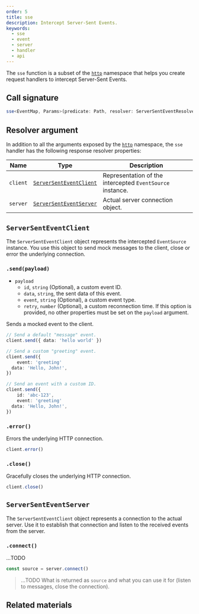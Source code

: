```yaml
---
order: 5
title: sse
description: Intercept Server-Sent Events.
keywords:
  - sse
  - event
  - server
  - handler
  - api
---
```


The `sse` function is a subset of the [`http`](/docs/api/http) namespace that helps you create request handlers to intercept Server-Sent Events.

## Call signature

```ts
sse<EventMap, Params>(predicate: Path, resolver: ServerSentEventResolver<EventMap, Params>)
```


<PageCard
  icon={CodeBracketSquareIcon}
  url="https://github.com/mswjs/msw/tree/main/src/core/sse.ts"
  title="sse.ts"
  description="Source code for the `sse` function."
/>

## Resolver argument

In addition to all the arguments exposed by the [`http`](/docs/api/http/#resolver-argument) namespace, the `sse` handler has the following response resolver properties:

| Name     | Type                                              | Description                                               |
| -------- | ------------------------------------------------- | --------------------------------------------------------- |
| `client` | [`ServerSentEventClient`](#serversenteventclient) | Representation of the intercepted `EventSource` instance. |
| `server` | [`ServerSentEventServer`](#serversenteventserver) | Actual server connection object.                          |

## `ServerSentEventClient`

The `ServerSentEventClient` object represents the intercepted `EventSource` instance. You use this object to send mock messages to the client, close or error the underlying connection.

### `.send(payload)`

- `payload`
  - `id`, `string` (Optional), a custom event ID.
  - `data`, `string`, the sent data of this event.
  - `event`, `string` (Optional), a custom event type.
  - `retry`, `number` (Optional), a custom reconnection time. If this option is provided, no other properties must be set on the `payload` argument.

Sends a mocked event to the client.

```ts
// Send a default "message" event.
client.send({ data: 'hello world' })

// Send a custom "greeting" event.
client.send({
	event: 'greeting'
  data: 'Hello, John!',
})

// Send an event with a custom ID.
client.send({
	id: 'abc-123',
	event: 'greeting'
  data: 'Hello, John!',
})
```

### `.error()`

Errors the underlying HTTP connection.

```ts
client.error()
```

### `.close()`

Gracefully closes the underlying HTTP connection.

```ts
client.close()
```

## `ServerSentEventServer`

The `ServerSentEventClient` object represents a connection to the actual server. Use it to establish that connection and listen to the received events from the server.

### `.connect()`

...TODO

```ts
const source = server.connect()
```

> ...TODO What is returned as `source` and what you can use it for (listen to messages, close the connection).

## Related materials


<PageCard
  icon={NodejsIcon}
  url="/docs/http"
  title="Describing REST API"
  description="Learn about describing RESTful APIs."
/>
